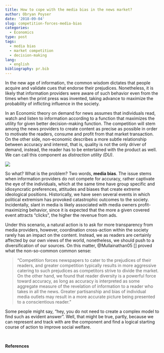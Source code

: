 ```yaml
---
title: How to cope with the media bias in the news market?
author: Obryan Poyser
date: '2018-09-04'
slug: competition-forces-media-bias
categories:
  - Economics
type: post
tags:
  - media bias
  - market competition
  - decision-making
lang:
  - english
bibliography: pr.bib
---
```


In the new age of information, the common wisdom dictates that people acquire and validate cues that endorse their prejudices. Nonetheless, it is likely that information providers were aware of such behavior even from the times when the print press was invented, taking advance to maximize the probability of inflicting influence in the society.

In an Economic theory on demand for news assumes that individuals read, watch and listen to information according to a function that maximizes the utility for given better decision-making function. The competition will stem among the news providers to create content as precise as possible in order to motivate the readers, consume and profit from that market transaction. On the other side, non-economic describes a more subtle relationship between accuracy and interest, that is, quality is not the only driver of demand, instead, the reader has to be entertained with the product as well. We can call this component as *distraction utility (DU)*.

![](/img/candy.jpg)

So what? What is the problem? Two words, **media bias**. The issue stems when information providers do not compete for accuracy, rather captivate the eye of the individuals, which at the same time have group specific and idiosyncratic preferences, attitudes and biases that create extreme ideological positions. Historically, we have seen several events in which political extremism has provoked catastrophic outcomes to the society. Incidentally, slant in media is likely associated with media owners profit-maximizing behavior, since it is expected that the more a given covered event attracts "clicks", the higher the revenue from ads. 

Under this scenario, a natural action is to ask for more transparency from media providers, however, coordination cross-action within the society rarely has an impact on the content. Instead, we as readers are certainly affected by our own views of the world, nonetheless, we should push to a diversification of our sources. On this matter, @Mullainathan05[] proved what the non-so-common common sense:

> "Competition forces newspapers to cater to the prejudices of their readers, and greater
competition typically results in more aggressive catering to such prejudices as competitors strive to divide the market. On the other hand, we found that reader diversity is a powerful force toward accuracy, as long as accuracy is interpreted as some aggregate measure of the revelation of information to a reader who takes in all the news. Greater partisanship and bias of individual media outlets may result in a more accurate picture being presented to a conscientious reader."

Some people might say, "hey, you do not need to create a complex model to find such as evident answer". Well, that might be true, partly, because we can represent and track with are the component and find a logical starting course of action to improve social welfare.


\


**References**